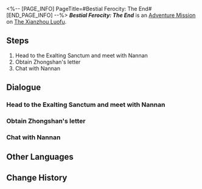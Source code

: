 <%-- [PAGE_INFO]
PageTitle=#Bestial Ferocity: The End#
[END_PAGE_INFO] --%>
{{Stub|Dialogue.}}
{{Mission Infobox
|id            = 2021602
|title         = 
|image         = <!--Mission Bestial Ferocity The End.png-->
|type          = Adventure
|event_name    = 
|chapter       = 
|requirements  = Complete [[Adventure Mission]] ''[[Bestial Ferocity]]'' and wait for the next Daily [[Reset]]
|summary       = The Masked Fools are everywhere! But no worries! Now that the problem is resolved, let's not fret over the details! Ahaha!
|characters    = Nannan; Trailblazer
|startLocation = [[The Xianzhou Luofu]] - [[Exalting Sanctum]]
|world         = The Xianzhou Luofu
|area          = Exalting Sanctum
|prev          = Bestial Ferocity
|next          = 
|rewards       = "Obscured Pearls"*1 { text = "Obscured Pearls" }; Zhongshan's Letter*1 { text = Zhongshan's Letter }
}}
'''''Bestial Ferocity: The End''''' is an [[Adventure Mission]] on [[The Xianzhou Luofu]].

==Steps==
# Head to the Exalting Sanctum and meet with Nannan
# Obtain Zhongshan's letter
# Chat with Nannan

<!--
==Gameplay Notes==

--><!--
==Trial Character==

-->
==Dialogue==
{{Stub Dialogue}}
{{Dialogue Start}}
:{{tx}}
{{Dialogue End}}

===Head to the Exalting Sanctum and meet with Nannan===
{{Mission Description|type=adventure|location=Exalting Sanctum|update|You thought the matter had come to an end for the time being, but then you receive a strange message from Zhongshan... There seems to be something else to this incident that you have been kept in the dark from. Go to Nannan and ask him about it.}}
{{Dialogue Start}}
:{{tx}}
{{Dialogue End}}

===Obtain Zhongshan's letter===
{{Mission Description|type=adventure|location=Exalting Sanctum|update|Ohoho, who would've guessed there is more to Zhongshan's identity than what meets the eye... No, actually, you've had an inkling for a while now, haven't you?}}
{{Dialogue Start}}
:{{tx}}
{{Dialogue End}}

===Chat with Nannan===
{{Mission Description|type=adventure|location=Exalting Sanctum|update|The story is almost over, my friend. Is this story funny? If it is, then just make a laughing sound like "Aha!" If not... then remember to write that down in your feedback. I'll try to make you laugh next time.}}
{{Dialogue Start}}
:{{tx}}
{{Dialogue End}}

==Other Languages==
{{Other Languages
|en   = Bestial Ferocity: The End
|zhs  = 动物凶猛•落幕
|zht  = 動物兇猛•落幕
|ja   = 動物は獰猛・幕切れ
|ko   = 동물은 사나워•종막
|es   = Ferocidad animal: el fin
|fr   = Férocité bestiale&nbsp;: Fin
|ru   = Звериная жестокость. Финал
|th   = สัตว์ที่แสนดุร้าย: ตอนจบ
|vi   = Sự Hung Dữ Của Thú Vật - Kết Thúc
|de   = Bestialische Grausamkeit: Ende
|id   = Binatang Buas: Akhir
|pt   = Ferocidade Bestial: O Fim
}}

==Change History==
{{Change History|1.2}}
